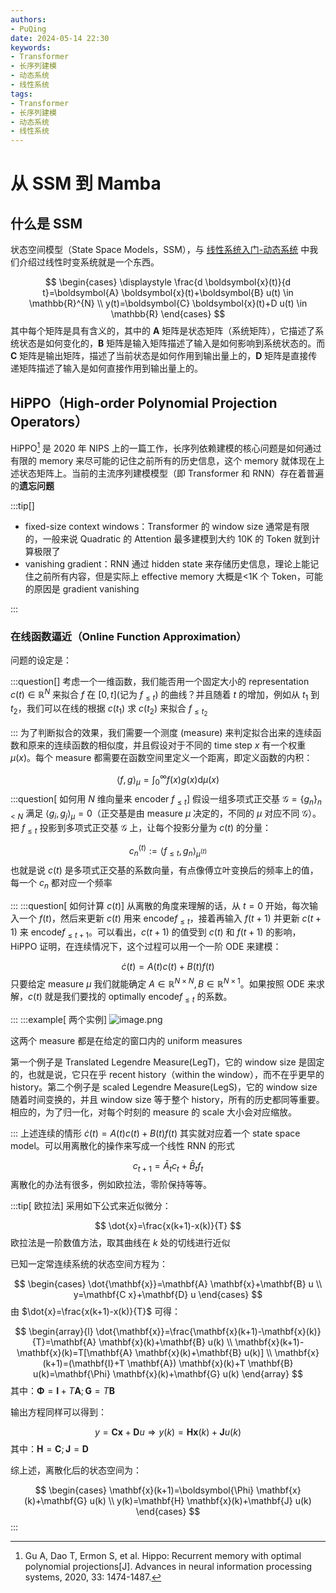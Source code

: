 ```yaml
---
authors:
- PuQing
date: 2024-05-14 22:30
keywords:
- Transformer
- 长序列建模
- 动态系统
- 线性系统
tags:
- Transformer
- 长序列建模
- 动态系统
- 线性系统
---
```

# 从 SSM 到 Mamba

## 什么是 SSM

状态空间模型（State Space Models，SSM），与 [线性系统入门-动态系统](./128fe89d) 中我们介绍过线性时变系统就是一个东西。

$$
\begin{cases}
\displaystyle \frac{d \boldsymbol{x}(t)}{d t}=\boldsymbol{A} \boldsymbol{x}(t)+\boldsymbol{B} u(t) \in \mathbb{R}^{N} \\
y(t)=\boldsymbol{C} \boldsymbol{x}(t)+D u(t) \in \mathbb{R}
\end{cases}
$$
其中每个矩阵是具有含义的，其中的 $\boldsymbol{A}$ 矩阵是状态矩阵（系统矩阵），它描述了系统状态是如何变化的，$\boldsymbol{B}$ 矩阵是输入矩阵描述了输入是如何影响到系统状态的。而 $\boldsymbol{C}$ 矩阵是输出矩阵，描述了当前状态是如何作用到输出量上的，$\boldsymbol{D}$ 矩阵是直接传递矩阵描述了输入是如何直接作用到输出量上的。


<!--truncate-->
## HiPPO（High-order Polynomial Projection Operators）

HiPPO[^1] 是 2020 年 NIPS 上的一篇工作，长序列依赖建模的核心问题是如何通过有限的 memory 来尽可能的记住之前所有的历史信息，这个 memory 就体现在上述状态矩阵上。当前的主流序列建模模型（即 Transformer 和 RNN）存在着普遍的**遗忘问题**

:::tip[]

- fixed-size context windows：Transformer 的 window size 通常是有限的，一般来说 Quadratic 的 Attention 最多建模到大约 10K 的 Token 就到计算极限了
- vanishing gradient：RNN 通过 hidden state 来存储历史信息，理论上能记住之前所有内容，但是实际上 effective memory 大概是<1K 个 Token，可能的原因是 gradient vanishing

:::
### 在线函数逼近（Online Function Approximation）

问题的设定是：

:::question[]
考虑一个一维函数，我们能否用一个固定大小的 representation $c(t) \in \mathbb{R}^N$ 来拟合 $f$ 在 $[0,t]$(记为 $f_{\leq t}$) 的曲线？并且随着 $t$ 的增加，例如从 $t_{1}$ 到 $t_{2}$，我们可以在线的根据 $c(t_{1})$ 求 $c(t_{2})$ 来拟合 $f_{\leq t_{2}}$

:::
为了判断拟合的效果，我们需要一个测度 (measure) 来判定拟合出来的连续函数和原来的连续函数的相似度，并且假设对于不同的 time step $x$ 有一个权重 $\mu(x)$。每个 measure 都需要在函数空间里定义一个距离，即定义函数的内积：

$$
\langle f, g\rangle_{\mu}=\int_{0}^{\infty} f(x) g(x) \mathrm{d} \mu(x)
$$
:::question[ 如何用 $N$ 维向量来 encoder $f_{\leq t}$]
假设一组多项式正交基 $\mathcal{G}=\{g_{n}\}_{n<N}$ 满足 $\langle g_{i}, g_{j}\rangle_{\mu}=0$（正交基是由 measure $\mu$ 决定的，不同的 $\mu$ 对应不同 $\mathcal{G}$）。把 $f_{\leq t}$ 投影到多项式正交基 $\mathcal{G}$ 上，让每个投影分量为 $c(t)$ 的分量：

$$
c_{n}^{(t)}:=\left\langle f_{\leq t}, g_{n}\right\rangle_{\mu^{(t)}}
$$
也就是说 $c(t)$ 是多项式正交基的系数向量，有点像傅立叶变换后的频率上的值，每一个 $c_{n}$ 都对应一个频率

:::
:::question[ 如何计算 $c(t)$]
从离散的角度来理解的话，从 $t=0$ 开始，每次输入一个 $f(t)$，然后来更新 $c(t)$ 用来 encode$f_{\leq t}$，接着再输入 $f(t+1)$ 并更新 $c(t+1)$ 来 encode$f_{\leq t+1}$。可以看出，$c(t+1)$ 的值受到 $c(t)$ 和 $f(t+1)$ 的影响，HiPPO 证明，在连续情况下，这个过程可以用一个一阶 ODE 来建模：

$$
\dot{c}(t) = A(t)c(t)+B(t)f(t)
$$
只要给定 measure $\mu$ 我们就能确定 $A \in \mathbb{R}^{N\times N},B\in \mathbb{R}^{N\times 1}$。如果按照 ODE 来求解，$c(t)$ 就是我们要找的 optimally encode$f_{\leq t}$ 的系数。

:::
:::example[ 两个实例]
![image.png](https://images.puqing.work/2024/05/15/664430eaf0b13.png)

这两个 measure 都是在给定的窗口内的 uniform measures

第一个例子是 Translated Legendre Measure(LegT)，它的 window size 是固定的，也就是说，它只在乎 recent history（within the window），而不在乎更早的 history。第二个例子是 scaled Legendre Measure(LegS)，它的 window size 随着时间变换的，并且 window size 等于整个 history，所有的历史都同等重要。相应的，为了归一化，对每个时刻的 measure 的 scale 大小会对应缩放。

:::
上述连续的情形 $\dot{c}(t)=A(t)c(t)+B(t)f(t)$ 其实就对应着一个 state space model。可以用离散化的操作来写成一个线性 RNN 的形式

$$
c_{t+1}=\bar{A}_{t} c_{t}+\bar{B}_{t} f_{t}
$$
离散化的办法有很多，例如欧拉法，零阶保持等等。

:::tip[ 欧拉法]
采用如下公式来近似微分：

$$
\dot{x}=\frac{x(k+1)-x(k)}{T}
$$
欧拉法是一阶数值方法，取其曲线在 $k$ 处的切线进行近似

已知一定常连续系统的状态空间方程为：

$$
\begin{cases}
\dot{\mathbf{x}}=\mathbf{A} \mathbf{x}+\mathbf{B} u \\
y=\mathbf{C x}+\mathbf{D} u
\end{cases}
$$
由 $\dot{x}=\frac{x(k+1)-x(k)}{T}$ 可得：

$$
\begin{array}{l}
\dot{\mathbf{x}}=\frac{\mathbf{x}(k+1)-\mathbf{x}(k)}{T}=\mathbf{A} \mathbf{x}(k)+\mathbf{B} u(k) \\
\mathbf{x}(k+1)-\mathbf{x}(k)=T[\mathbf{A} \mathbf{x}(k)+\mathbf{B} u(k)] \\
\mathbf{x}(k+1)=(\mathbf{I}+T \mathbf{A}) \mathbf{x}(k)+T \mathbf{B} u(k)=\mathbf{\Phi} \mathbf{x}(k)+\mathbf{G} u(k)
\end{array}
$$
其中：$\mathbf{\Phi}=\mathbf{I}+T \mathbf{A} ; \mathbf{G}=T \mathbf{B}$

输出方程同样可以得到：

$$
y=\mathbf{C x}+\mathbf{D} u \Rightarrow y(k)=\mathbf{H} \mathbf{x}(k)+\mathbf{J} u(k)
$$
其中：$\mathbf{H}=\mathbf{C} ; \mathbf{J}=\mathbf{D}$

综上述，离散化后的状态空间为：

$$
\begin{cases}
\mathbf{x}(k+1)=\boldsymbol{\Phi} \mathbf{x}(k)+\mathbf{G} u(k) \\
y(k)=\mathbf{H} \mathbf{x}(k)+\mathbf{J} u(k)
\end{cases}
$$
:::
[^1]: Gu A, Dao T, Ermon S, et al. Hippo: Recurrent memory with optimal polynomial projections[J]. Advances in neural information processing systems, 2020, 33: 1474-1487.
